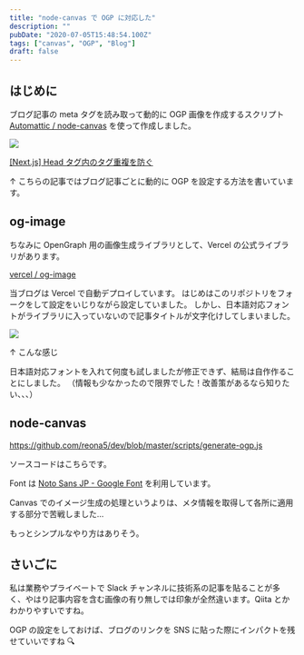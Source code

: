 ```yaml
---
title: "node-canvas で OGP に対応した"
description: ""
pubDate: "2020-07-05T15:48:54.100Z"
tags: ["canvas", "OGP", "Blog"]
draft: false
---
```


## はじめに

ブログ記事の meta タグを読み取って動的に OGP 画像を作成するスクリプト [Automattic / node-canvas](https://github.com/Automattic/node-canvas) を使って作成しました。

![](/2020-07-06-01-13-49.png)

[[Next.js] Head タグ内のタグ重複を防ぐ](/posts/20200614)

↑ こちらの記事ではブログ記事ごとに動的に OGP を設定する方法を書いています。

## og-image

ちなみに OpenGraph 用の画像生成ライブラリとして、Vercel の公式ライブラリがあります。

[vercel / og-image](https://github.com/vercel/og-image)

当ブログは Vercel で自動デプロイしています。
はじめはこのリポジトリをフォークをして設定をいじりながら設定していました。
しかし、日本語対応フォントがライブラリに入っていないので記事タイトルが文字化けしてしまいました。

![](/2020-07-06-01-22-47.png)

↑ こんな感じ

日本語対応フォントを入れて何度も試しましたが修正できず、結局は自作作ることにしました。
（情報も少なかったので限界でした！改善策があるなら知りたい、、、）

## node-canvas

https://github.com/reona5/dev/blob/master/scripts/generate-ogp.js

ソースコードはこちらです。

Font は [Noto Sans JP - Google Font](https://fonts.google.com/specimen/Noto+Sans+JP) を利用しています。

Canvas でのイメージ生成の処理というよりは、メタ情報を取得して各所に適用する部分で苦戦しました…

もっとシンプルなやり方はありそう。

## さいごに

私は業務やプライベートで Slack チャンネルに技術系の記事を貼ることが多く、やはり記事内容を含む画像の有り無しでは印象が全然違います。Qiita とかわかりやすいですね。

OGP の設定をしておけば、ブログのリンクを SNS に貼った際にインパクトを残せていいですね 🔍
